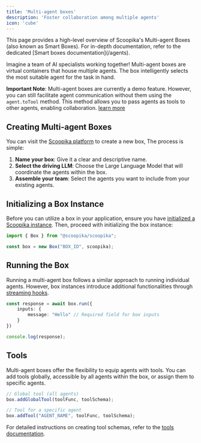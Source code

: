 ```yaml
---
title: 'Multi-agent boxes'
description: 'Foster collaboration among multiple agents'
icon: 'cube'
---
```


<Info>
    This page provides a high-level overview of Scoopika's Multi-agent Boxes (also known as Smart Boxes). For in-depth documentation, refer to the dedicated [Smart boxes documentation](/agents).
</Info>

Imagine a team of AI specialists working together! Multi-agent boxes are virtual containers that house multiple agents. The box intelligently selects the most suitable agent for the task in hand.

**Important Note**: Multi-agent boxes are currently a demo feature. However, you can still facilitate agent communication without them using the `agent.toTool` method. This method allows you to pass agents as tools to other agents, enabling collaboration. [learn more](/agent/toTool)

## Creating Multi-agent Boxes

You can visit the [Scoopika platform](https://scoopika.com/app/boxes) to create a new box, The process is simple:

1. **Name your box**: Give it a clear and descriptive name.
2. **Select the driving LLM**: Choose the Large Language Model that will coordinate the agents within the box.
3. **Assemble your team**: Select the agents you want to include from your existing agents.

## Initializing a Box Instance

Before you can utilize a box in your application, ensure you have [initialized a Scoopika instance](/initialize-scoopika-instance). Then, proceed with initializing the box instance:

```typescript
import { Box } from "@scoopika/scoopika";

const box = new Box("BOX_ID", scoopika);
```

## Running the Box

Running a multi-agent box follows a similar approach to running individual agents. However, box instances introduce additional functionalities through [streaming hooks](/box/streaming-hooks).

```typescript
const response = await box.run({
    inputs: {
        message: "Hello" // Required field for box inputs
    }
})

console.log(response);
```

## Tools

Multi-agent boxes offer the flexibility to equip agents with tools. You can add tools globally, accessible by all agents within the box, or assign them to specific agents.

```typescript
// Global tool (all agents)
box.addGlobalTool(toolFunc, toolSchema);

// Tool for a specific agent
box.addTool("AGENT_NAME", toolFunc, toolSchema);
```

For detailed instructions on creating tool schemas, refer to the [tools documentation](/essentials/tools).